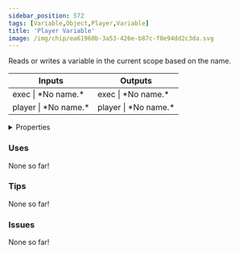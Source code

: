 ```yaml
---
sidebar_position: 572
tags: [Variable,Object,Player,Variable]
title: 'Player Variable'
image: /img/chip/ea61960b-3a53-426e-b87c-f0e94dd2c3da.svg
---
```


Reads or writes a variable in the current scope based on the name.



<IChip uuid="ea61960b-3a53-426e-b87c-f0e94dd2c3da"/>

<table><thead><tr><th>Inputs</th><th>Outputs</th></tr></thead><tbody><tr><td>exec | *No name.*</td><td>exec | *No name.*</td></tr><tr><td>player | *No name.*</td><td>player | *No name.*</td></tr></tbody></table>

<details>
  <summary>Properties</summary>
  <div>
    <div>
    <table>
      <tbody>
        <tr>
          <td>Is beta required?</td>
          <td>No</td>
        </tr>
        <tr>
          <td>Is chip a trolling risk?</td>
          <td>No</td>
        </tr>
        <tr>
          <td>Is chip a role assignment risk?</td>
          <td>No</td>
        </tr>
        <tr>
          <td>Chip UUID</td>
          <td>ea61960b-3a53-426e-b87c-f0e94dd2c3da</td>
        </tr>
        <tr>
          <td>Room availability</td>
          <td>Available everywhere</td>
        </tr>
      </tbody>
    </table>
    </div>
  </div>
</details>

### Uses

None so far!

### Tips

None so far!

### Issues

None so far!